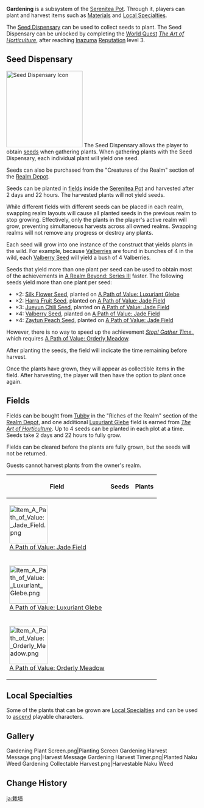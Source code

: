 {{Terminology Infobox
|image = Icon Housing Landform Field.png
|type  = Game Systems
|type2 = Serenitea Pot Subsystems
}}
'''Gardening''' is a subsystem of the [[Serenitea Pot]]. Through it, players can plant and harvest items such as [[Materials]] and [[Local Specialties]].

The [[Seed Dispensary]] can be used to collect seeds to plant. The Seed Dispensary can be unlocked by completing the [[World Quest]] ''[[The Art of Horticulture]]'', after reaching [[Inazuma]] [[Reputation]] level 3.

==Seed Dispensary==
{{Main|Seed Dispensary}}
[[File:Item Seed Dispensary.png|thumb|right|200px|Seed Dispensary Icon]]
The Seed Dispensary allows the player to obtain [[seeds]] when gathering plants. When gathering plants with the Seed Dispensary, each individual plant will yield one seed.

Seeds can also be purchased from the "Creatures of the Realm" section of the [[Realm Depot]].

Seeds can be planted in [[Landform/Field|field]]s inside the [[Serenitea Pot]] and harvested after 2 days and 22 hours. The harvested plants will not yield seeds.

While different fields with different seeds can be placed in each realm, swapping realm layouts will cause all planted seeds in the previous realm to stop growing. Effectively, only the plants in the player's active realm will grow, preventing simultaneous harvests across all owned realms. Swapping realms will not remove any progress or destroy any plants.

Each seed will grow into one instance of the construct that yields plants in the wild. For example, because [[Valberry|Valberries]] are found in bunches of 4 in the wild, each [[Valberry Seed]] will yield a bush of 4 Valberries.

Seeds that yield more than one plant per seed can be used to obtain most of the achievements in [[A Realm Beyond: Series III]] faster. The following seeds yield more than one plant per seed:
* ×2: [[Silk Flower Seed]], planted on [[A Path of Value: Luxuriant Glebe]]
* ×2: [[Harra Fruit Seed]], planted on [[A Path of Value: Jade Field]]
* ×3: [[Jueyun Chili Seed]], planted on [[A Path of Value: Jade Field]]
* ×4: [[Valberry Seed]], planted on [[A Path of Value: Jade Field]]
* ×4: [[Zaytun Peach Seed]], planted on [[A Path of Value: Jade Field]]

However, there is no way to speed up the achievement ''[[Stop! Gather Time.]]'', which requires [[A Path of Value: Orderly Meadow]].

After planting the seeds, the field will indicate the time remaining before harvest.

Once the plants have grown, they will appear as collectible items in the field. After harvesting, the player will then have the option to plant once again.
{{Clr}}

==Fields==
Fields can be bought from [[Tubby]] in the "Riches of the Realm" section of the [[Realm Depot]], and one additional [[Luxuriant Glebe]] field is earned from ''[[The Art of Horticulture]]''. Up to 4 seeds can be planted in each plot at a time. Seeds take 2 days and 22 hours to fully grow.

Fields can be cleared before the plants are fully grown, but the seeds will not be returned.

Guests cannot harvest plants from the owner's realm.

{|class="article-table tdt tdl2 tdl3" style="text-align: center"
!Field
!Seeds
!Plants
|-
|[[File:Item A Path of Value: Jade Field.png|100px|link=A Path of Value: Jade Field]]<br />[[A Path of Value: Jade Field]]
|{{Items by Category List|Jade Field&Gardening Materials}}
|{{Items by Category List|Jade Field|not=Gardening Materials}}
|-
|[[File:Item A Path of Value: Luxuriant Glebe.png|100px|link=A Path of Value: Luxuriant Glebe]]<br />[[A Path of Value: Luxuriant Glebe]]
|{{Items by Category List|Luxuriant Glebe&Gardening Materials}}
|{{Items by Category List|Luxuriant Glebe|not=Gardening Materials}}
|-
|[[File:Item A Path of Value: Orderly Meadow.png|100px|link=A Path of Value: Orderly Meadow]]<br />[[A Path of Value: Orderly Meadow]]
|{{Items by Category List|Orderly Meadow&Gardening Materials}}
|{{Items by Category List|Orderly Meadow|not=Gardening Materials}}
|}

==Local Specialties==
Some of the plants that can be grown are [[Local Specialties]] and can be used to [[ascension|ascend]] playable characters.
{{Items by Category List|%Local Specialties|category=Jade Field¦Luxuriant Glebe¦Orderly Meadow}}

==Gallery==
<gallery>
Gardening Plant Screen.png|Planting Screen
Gardening Harvest Message.png|Harvest Message
Gardening Harvest Timer.png|Planted Naku Weed
Gardening Collectable Harvest.png|Harvestable Naku Weed
</gallery>

==Change History==
{{Change History|2.0}}

[[ja:栽培]]